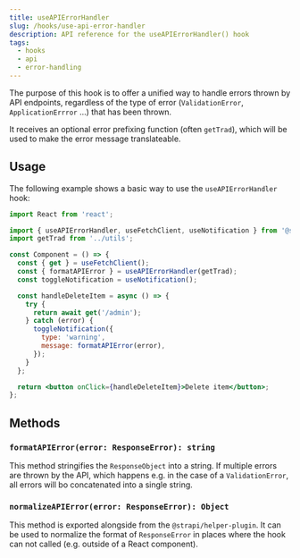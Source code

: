 ```yaml
---
title: useAPIErrorHandler
slug: /hooks/use-api-error-handler
description: API reference for the useAPIErrorHandler() hook
tags:
  - hooks
  - api
  - error-handling
---
```


The purpose of this hook is to offer a unified way to handle errors thrown by API endpoints, regardless of the type of error (`ValidationError`, `ApplicationErrror` ...)
that has been thrown.

It receives an optional error prefixing function (often `getTrad`), which will be used to make the error message translateable.

## Usage

The following example shows a basic way to use the `useAPIErrorHandler` hook:

```jsx
import React from 'react';

import { useAPIErrorHandler, useFetchClient, useNotification } from '@strapi/helper-plugin';
import getTrad from '../utils';

const Component = () => {
  const { get } = useFetchClient();
  const { formatAPIError } = useAPIErrorHandler(getTrad);
  const toggleNotification = useNotification();

  const handleDeleteItem = async () => {
    try {
      return await get('/admin');
    } catch (error) {
      toggleNotification({
        type: 'warning',
        message: formatAPIError(error),
      });
    }
  };

  return <button onClick={handleDeleteItem}>Delete item</button>;
};
```

## Methods

### `formatAPIError(error: ResponseError): string`

This method stringifies the `ResponseObject` into a string. If multiple errors are thrown by the API, which happens e.g.
in the case of a `ValidationError`, all errors will bo concatenated into a single string.

### `normalizeAPIError(error: ResponseError): Object`

This method is exported alongside from the `@strapi/helper-plugin`. It can be used to normalize the format of `ResponseError`
in places where the hook can not called (e.g. outside of a React component).
